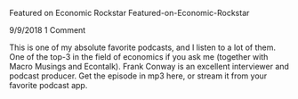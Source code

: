 Featured on Economic Rockstar
Featured-on-Economic-Rockstar

9/9/2018
1 Comment
 
This is one of my absolute favorite podcasts, and I listen to a lot of them. One of the top-3 in the field of economics if you ask me (together with Macro Musings and Econtalk). Frank Conway is an excellent interviewer and podcast producer.
Get the episode in mp3 here, or stream it from your favorite podcast app.
